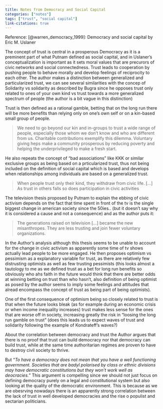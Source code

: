 ```yaml
---
title: Notes from Democracy and Social Capital
categories: ["notes"]
tags: ["trust", "social capital"]
link-citations: true
---
```


Reference: [@warren_democracy_1999]: Democracy and social capital by Eric M. Uslaner


The concept of trust is central in a prosperous Democracy as it is a preminent part of what Putnam defined as social capital, and in Uslaner's conceptualization is important as it sets moral values that are precurors of civic networks and social connectedness. Trust leads to cooperation by pushing people to behave morally and develop feelings of reciprocity to each other.
The author makes a distinction between generalized and particularized trust, we can see several similarities with the concep of Solidarity vs solidarity as described by Bugra since he opposes trust only related to ones of your own kind vs trust towards a more generalized spectrum of people (the author is a bit vague in this distinction)

Trust is then defined as a rational gamble, betting that on the long run there will be more benefits than relying only on one's own self or on a kin-based small group of people.

>We need to go beyond our kin and in-groups to trust a wide range of people, especially those whom we don't know and who are different from us. Charitable contributions exemplify this dilemma. Voluntary giving heps make a community prosperous by reducing poverty and helping the underprivileged to make a fresh start.

He also repeats the concept of "bad associations" like KKK or similar exclusive groups as being based on a prticularized trust, thus not being included on the definition of social capital which is based and develops when relationships among individuals are based on a generalized trust.

>When people trust only their kind, they withdraw from civic life. [...] As trust in others falls so does participation in civic activities

The television thesis proposed by Putnam to explain the ebbing of civic activism depends on the fact that time spent in front of the tv is the single biggest change in american society since the 50ies.. (but it doesn't say why it is considered a cause and not a consequence) and as the author puts it:

>The generations raised on television [...] became the new misanthropes. They are less trusting and join fewer voluntary organizations.

In the Author's analysis although this thesis seems to be unable to account for the change in civic activism as apparently some time of tv shows actually lead people to be more engaged. He then proposes optimism vs pessimism as a explanatory variable for trust, as there are relatively few distrusting optimists as well as few trusting pessimists (this looks almost a tautology to me as we defined trust as a bet for long run benefits so obviously who ahs faith in the future would think that there are better odds at winning betting on trust than who hasn't, also definition of being optimist as posed by the author seems to imply some feelings and attitudes that alread encompass the concept of trust as being part of being optimists).

One of the first consequence of optimism being so closely related to trust is that when the future looks bleak (as for example during an economic crisis or when income inequality increases) trust makes less sense for the ones that are worse off in society, increasing greatly the risk in "loosing the long run gamble on trust" (does this leads us to expect waves of trust and solidarity following the example of Kondrateff's waves?)

About the correlation between democracy and trust the Author argues that there is no proof that trust can build democracy nor that democracy can build trust, while at the same time authoritarian regimes are proven to have to destroy civil society to thrive.

But "*To have a democracy does not mean that you have a well functioning government. Societies that are badyl polarised by class or ethnic divisions may have democratic constitutions but they won't work well as deocracies.*" This argument is compelling since we should not just focus on defining democracy purely on a legal and constitutional system but also looking at the quality of the democratic environment. This is because as we are obesrving nowadays there is an apparently strong correlation between the lack of trust in well developed democracies and the rise o populist and sectarian politicians.
